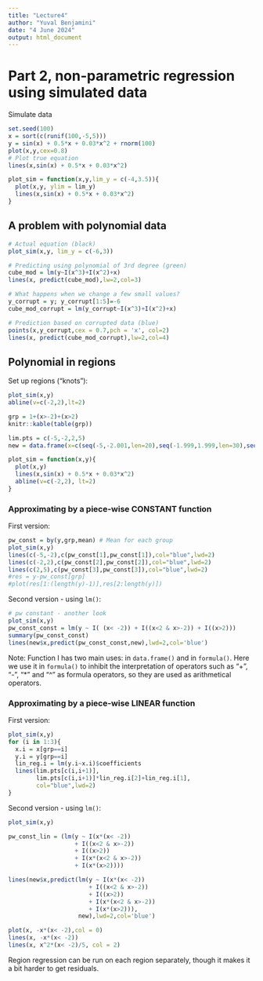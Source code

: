 ```yaml
---
title: "Lecture4"
author: "Yuval Benjamini"
date: "4 June 2024"
output: html_document
---
```


# Part 2, non-parametric regression using simulated data


Simulate data

```r
set.seed(100)
x = sort(c(runif(100,-5,5)))
y = sin(x) + 0.5*x + 0.03*x^2 + rnorm(100)
plot(x,y,cex=0.8)
# Plot true equation
lines(x,sin(x) + 0.5*x + 0.03*x^2)

plot_sim = function(x,y,lim_y = c(-4,3.5)){
  plot(x,y, ylim = lim_y)
  lines(x,sin(x) + 0.5*x + 0.03*x^2)
}

```



## A problem with polynomial data

```r
# Actual equation (black)
plot_sim(x,y, lim_y = c(-6,3))

# Predicting using polynomial of 3rd degree (green)
cube_mod = lm(y~I(x^3)+I(x^2)+x)
lines(x, predict(cube_mod),lw=2,col=3)

# What happens when we change a few small values?
y_corrupt = y; y_corrupt[1:5]=-6
cube_mod_corrupt = lm(y_corrupt~I(x^3)+I(x^2)+x)

# Prediction based on corrupted data (blue) 
points(x,y_corrupt,cex = 0.7,pch = 'x', col=2)
lines(x, predict(cube_mod_corrupt),lw=2,col=4)
```


## Polynomial in regions
Set up regions ("knots"):
```r
plot_sim(x,y)
abline(v=c(-2,2),lt=2)
```

```r
grp = 1+(x>-2)+(x>2)
knitr::kable(table(grp))
```

```r
lim.pts = c(-5,-2,2,5)
new = data.frame(x=c(seq(-5,-2.001,len=20),seq(-1.999,1.999,len=30),seq(2.001,5,len=20)))

plot_sim = function(x,y){
  plot(x,y)
  lines(x,sin(x) + 0.5*x + 0.03*x^2)
  abline(v=c(-2,2), lt=2)
}

```

### Approximating by a piece-wise CONSTANT function

First version:

```r

pw_const = by(y,grp,mean) # Mean for each group
plot_sim(x,y)
lines(c(-5,-2),c(pw_const[1],pw_const[1]),col="blue",lwd=2)
lines(c(-2,2),c(pw_const[2],pw_const[2]),col="blue",lwd=2)
lines(c(2,5),c(pw_const[3],pw_const[3]),col="blue",lwd=2)
#res = y-pw_const[grp]
#plot(res[1:(length(y)-1)],res[2:length(y)])
```

Second version - using `lm()`:

```r
# pw constant - another look
plot_sim(x,y)
pw_const_const = lm(y ~ I( (x< -2)) + I((x<2 & x>-2)) + I((x>2)))
summary(pw_const_const)
lines(new$x,predict(pw_const_const,new),lwd=2,col='blue')
```

Note: Function I has two main uses: in `data.frame()` and in `formula()`. \n
Here we use it in `formula()` to inhibit the interpretation of operators such as "+", "-", "*" and "^" as formula operators, so they are used as arithmetical operators. 


### Approximating by a piece-wise LINEAR function

First version:

```r
plot_sim(x,y)
for (i in 1:3){
  x.i = x[grp==i]
  y.i = y[grp==i]
  lin_reg.i = lm(y.i~x.i)$coefficients
  lines(lim.pts[c(i,i+1)],
        lim.pts[c(i,i+1)]*lin_reg.i[2]+lin_reg.i[1],
        col="blue",lwd=2)
}
```


Second version - using `lm()`:

```r
plot_sim(x,y)

pw_const_lin = (lm(y ~ I(x*(x< -2)) 
                   + I((x<2 & x>-2)) 
                   + I((x>2)) 
                   + I(x*(x<2 & x>-2)) 
                   + I(x*(x>2))))

lines(new$x,predict(lm(y ~ I(x*(x< -2)) 
                       + I((x<2 & x>-2)) 
                       + I((x>2)) 
                       + I(x*(x<2 & x>-2)) 
                       + I(x*(x>2))),
                    new),lwd=2,col='blue')
```

```r
plot(x, -x*(x< -2),col = 0)
lines(x, -x*(x< -2))
lines(x, x^2*(x< -2)/5, col = 2)
```

Region regression can be run on each region separately, though it makes it a bit harder to get residuals. 
